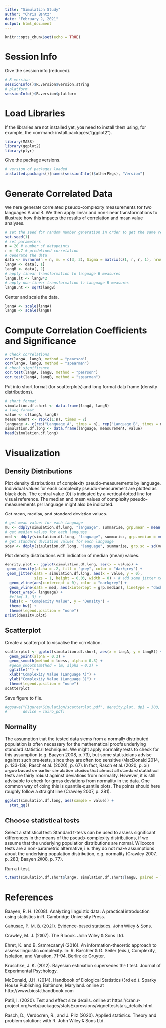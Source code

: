 ```yaml
---
title: "Simulation Study"
author: "Chris Bentz"
date: "February 9, 2021"
output: html_document
---
```


```r
knitr::opts_chunk$set(echo = TRUE)
```

# Session Info
Give the session info (reduced).
```r
# R version
sessionInfo()$R.version$version.string
# platform
sessionInfo()$R.version$platform 
```

# Load Libraries
If the libraries are not installed yet, you need to install them using, for example, the command: install.packages("ggplot2").
```r
library(MASS)
library(ggplot2)
library(plyr)
```

Give the package versions.
```r
# version of packages loaded
installed.packages()[names(sessionInfo()$otherPkgs), "Version"]
```

# Generate Correlated Data
We here generate correlated pseudo-complexity measurements for two languages A and B. We then apply linear and non-linear transformations to illustrate how this impacts the results of correlation and mean value analyses. 
```r
# set the seed for random number generation in order to get the same result when the code is re-run
set.seed(1)
# set parameters
n = 20 # number of datapoints
r = -0.7 # predefined correlation
# generate the data
data <- mvrnorm(n = n, mu = c(3, 3), Sigma = matrix(c(1, r, r, 1), nrow = 2), empirical = TRUE)
langA <- data[, 1]
langB <- data[, 2]
# apply linear transformation to language B measures
langB.lt <- langB*2 
# apply non-linear transformation to language B measures
langB.nt <- sqrt(langB)
```

Center and scale the data.
```r
langA <- scale(langA)
langB <- scale(langB)
```

# Compute Correlation Coefficients and Significance
```r
# check correlations
cor(langA, langB, method = "pearson")
cor(langA, langB, method = "spearman")
# check significance
cor.test(langA, langB, method = "pearson")
cor.test(langA, langB, method = "spearman")

```

Put into short format (for scatterplots) and long format data frame (density distributions).
```r
# short format
simulation.df.short <- data.frame(langA, langB)
# long format
value <- c(langA, langB) 
measurement <- rep(c(1:n), times = 2)
language <- c(rep("Language A", times = n), rep("Language B", times = n))
simulation.df.long <- data.frame(language, measurement, value)
head(simulation.df.long)
```

# Visualization

## Density Distributions
Plot density distributions of complexity pseudo-measurements by language. Individual values for each complexity pseudo-measurement are plotted as black dots. The central value (0) is indicated by a vertical dotted line for visual reference. The median and mean values of complexity pseudo-measurements per language might also be indicated.

Get mean, median, and standard deviation values.
```r
# get mean values for each language
mu <- ddply(simulation.df.long, "language", summarise, grp.mean = mean(value, na.rm = T))
# get median values for each language
med <- ddply(simulation.df.long, "language", summarise, grp.median = median(value, na.rm = T))
# get standard deviation values for each language
sdev <- ddply(simulation.df.long, "language", summarise, grp.sd = sd(value, na.rm = T)) 
```

Plot density distributions with indication of median (mean) values.
```r
density.plot <- ggplot(simulation.df.long, aes(x = value)) +
 geom_density(alpha = .2, fill = "grey", color = "darkgrey") +
 geom_jitter(data = simulation.df.long, aes(x = value, y = 0), 
             size = 1, height = 0.03, width = 0) + # add some jitter to prevent overplotting
  geom_vline(aes(xintercept = 0), color = "darkgrey") +
  geom_vline(data = med, aes(xintercept = grp.median), linetype = "dashed") +
  facet_wrap(~ language) +
  #xlim(-3, 3) +
  labs(x = "Complexity Value", y = "Density") +
  theme_bw() +
  theme(legend.position = "none") 
print(density.plot)
```

## Scatterplot
Create a scatterplot to visualise the correlation.
```r
scatterplot <- ggplot(simulation.df.short, aes(x = langA, y = langB)) + 
  geom_point(alpha = 0.3) +
  geom_smooth(method = loess, alpha = 0.3) +
  #geom_smooth(method = lm, alpha = 0.3) +
  ggtitle("") +
  xlab("Complexity Value (Language A)") +
  ylab("Complexity Value (Language B)") +
  theme(legend.position = "none")
scatterplot
```

Save figure to file.
```r
#ggsave("Figures/Simulation/scatterplot.pdf", density.plot, dpi = 300, scale = 1, 
#       device = cairo_pdf)
```

## Normality
The assumption that the tested data stems from a normally distributed population is often necessary for the mathematical proofs underlying standard statistical techniques. We might apply normality tests to check for this assumption (e.g. Baayen 2008, p. 73), but some statisticians advise against such pre-tests, since they are often too sensitive (MacDonald 2014, p. 133-136, Rasch et al. (2020), p. 67). In fact, Rasch et al. (2020, p. xi) argue based on earlier simulation studies that almost all standard statistical tests are fairly robust against deviations from normality. However, it is still advisable to check for gross deviations from normality in the data. One common way of doing this is quantile-quantile plots. The points should here roughly follow a straight line (Crawley 2007, p. 281).

```r
ggplot(simulation.df.long, aes(sample = value)) + 
  stat_qq()
```

## Choose statistical tests
Select a statistical test:
Standard t-tests can be used to assess significant differences in the means of the pseudo-complexity distributions, if we assume that the underlying population distributions are normal. Wilcoxon tests are a non-parametric alternative, i.e. they do not make assumptions about the underlying population distribution, e.g. normality (Crawley 2007, p. 283; Baayen 2008, p. 77). 

Run a t-test.
```r
t.test(simulation.df.short$langA, simulation.df.short$langB, paired = T) 
```

# References
Baayen, R. H. (2008). Analyzing linguistic data: A practical introduction using statistics in R. Cambridge University Press.

Cahusac, P. M. B. (2021). Evidence-based statistics. John Wiley & Sons.

Crawley, M. J. (2007). The R book. John Wiley & Sons Ltd.

Ehret, K. and B. Szmrecsanyi (2016). An information-theoretic approach to assess linguistic complexity. In: R. Baechler & G. Seiler (eds.), Complexity, Isolation, and Variation, 71-94. Berlin: de Gruyter.

Kruschke, J. K. (2012). Bayesian estimation supersedes the t test. Journal of Experimental Psychology.

McDonald, J.H. (2014). Handbook of Biological Statistics (3rd ed.). Sparky House Publishing, Baltimore, Maryland. online at http://www.biostathandbook.com

Patil, I. (2020). Test and effect size details. online at https://cran.r-project.org/web/packages/statsExpressions/vignettes/stats_details.html.

Rasch, D., Verdooren, R., and J. Pilz (2020). Applied statistics. Theory and problem solutions with R. John Wiley & Sons Ltd.